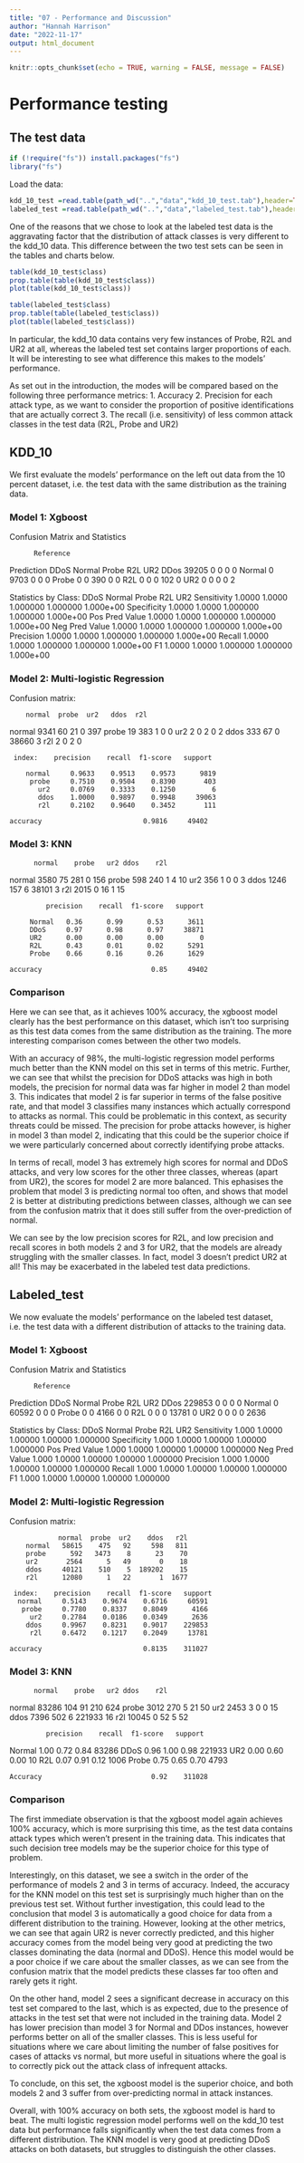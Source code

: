 ```yaml
---
title: "07 - Performance and Discussion"
author: "Hannah Harrison"
date: "2022-11-17"
output: html_document
---
```


```r
knitr::opts_chunk$set(echo = TRUE, warning = FALSE, message = FALSE)
```

# Performance testing 

## The test data 

```r
if (!require("fs")) install.packages("fs")
library("fs")
```

Load the data:
```r
kdd_10_test =read.table(path_wd("..","data","kdd_10_test.tab"),header=TRUE)
labeled_test =read.table(path_wd("..","data","labeled_test.tab"),header=TRUE)
```

One of the reasons that we chose to look at the labeled test data is the aggravating factor that the distribution of attack classes is very different to the kdd_10 data. This difference between the two test sets can be seen in the tables and charts below. 

```r
table(kdd_10_test$class)
prop.table(table(kdd_10_test$class))
plot(table(kdd_10_test$class))

table(labeled_test$class)
prop.table(table(labeled_test$class))
plot(table(labeled_test$class))
```
In particular, the kdd_10 data contains very few instances of Probe, R2L and UR2 at all, whereas the labeled test set contains larger proportions of each. It will be interesting to see what difference this makes to the models' performance. 

As set out in the introduction, the modes will be compared based on the following three performance metrics:
1. Accuracy
2. Precision for each attack type, as we want to consider the proportion of positive identifications that are actually correct
3. The recall (i.e. sensitivity) of less common attack classes in the test data (R2L, Probe and UR2)





## KDD_10

We first evaluate the models' performance on the left out data from the 10 percent dataset, i.e. the test data with the same distribution as the training data. 

### Model 1: Xgboost

Confusion Matrix and Statistics

          Reference
Prediction  DDoS  Normal  Probe R2L   UR2
      DDos 39205     0     0     0     0
    Normal     0  9703     0     0     0
     Probe     0     0   390     0     0
       R2L     0     0     0   102     0
       UR2     0     0     0     0     2

Statistics by Class:
                       DDoS    Normal Probe    R2L      UR2
Sensitivity            1.0000   1.0000 1.000000 1.000000 1.000e+00
Specificity            1.0000   1.0000 1.000000 1.000000 1.000e+00
Pos Pred Value         1.0000   1.0000 1.000000 1.000000 1.000e+00
Neg Pred Value         1.0000   1.0000 1.000000 1.000000 1.000e+00
Precision              1.0000   1.0000 1.000000 1.000000 1.000e+00
Recall                 1.0000   1.0000 1.000000 1.000000 1.000e+00
F1                     1.0000   1.0000 1.000000 1.000000 1.000e+00


### Model 2: Multi-logistic Regression

Confusion matrix:

        normal  probe  ur2   ddos  r2l
normal    9341     60   21      0  397
probe       19    383    1      0    0
ur2          2      0    2      0    2
ddos       333     67    0  38660    3
r2l          2      0    2      0  

     index:    precision    recall  f1-score   support

        normal     0.9633    0.9513    0.9573      9819
         probe     0.7510    0.9504    0.8390       403
           ur2     0.0769    0.3333    0.1250         6
           ddos    1.0000    0.9897    0.9948     39063
           r2l     0.2102    0.9640    0.3452       111

    accuracy                         0.9816     49402

### Model 3: KNN
	      normal	probe	ur2	ddos	r2l
normal	3580	   75	  281	 0	 156
probe	  598	    240	   1	 4	  10
ur2	    356	     1	   0   0	   3
ddos	  1246	  157	   6	38101	 3
r2l	    2015	   0	  16	 1	  15

             precision    recall  f1-score   support

         Normal   0.36      0.99      0.53      3611
         DDoS     0.97      0.98      0.97     38871
         UR2      0.00      0.00      0.00         0
         R2L      0.43      0.01      0.02      5291
         Probe    0.66      0.16      0.26      1629

    accuracy                           0.85     49402

### Comparison

Here we can see that, as it achieves 100% accuracy, the xgboost model clearly has the best performance on this dataset, which isn't too surprising as this test data comes from the same distribution as the training. The more interesting comparison comes between the other two models. 

With an accuracy of 98%, the multi-logistic regression model performs much better than the KNN model on this set in terms of this metric. Further, we can see that whilst the precision for DDoS attacks was high in both models, the precision for normal data was far higher in model 2 than model 3. This indicates that model 2 is far superior in terms of the false positive rate, and that model 3 classifies many instances which actually correspond to attacks as normal. This could be problematic in this context, as security threats could be missed. The precision for probe attacks however, is higher in model 3 than model 2, indicating that this could be the superior choice if we were particularly concerned about correctly identifying probe attacks. 

In terms of recall, model 3 has extremely high scores for normal and DDoS attacks, and very low scores for the other three classes, whereas (apart from UR2), the scores for model 2 are more balanced. This ephasises the problem that model 3 is predicting normal too often, and shows that model 2 is better at distributing predictions between classes, although we can see from the confusion matrix that it does still suffer from the over-prediction of normal.

We can see by the low precision scores for R2L, and low precision and recall scores in both models 2 and 3 for UR2, that the models are already struggling with the smaller classes. In fact, model 3 doesn't predict UR2 at all! This may be exacerbated in the labeled test data predictions. 


## Labeled_test

We now evaluate the models' performance on the labeled test dataset, i.e. the test data with a different distribution of attacks to the training data. 

### Model 1: Xgboost

Confusion Matrix and Statistics

          Reference
Prediction  DDoS  Normal  Probe R2L   UR2
      DDos 229853      0      0      0      0
    Normal      0  60592      0      0      0
     Probe      0      0   4166      0      0
       R2L      0      0      0  13781      0
       UR2      0      0      0      0   2636

Statistics by Class:
                       DDoS    Normal Probe    R2L      UR2
Sensitivity             1.000   1.0000  1.00000  1.00000 1.000000
Specificity             1.000   1.0000  1.00000  1.00000 1.000000
Pos Pred Value          1.000   1.0000  1.00000  1.00000 1.000000
Neg Pred Value          1.000   1.0000  1.00000  1.00000 1.000000
Precision               1.000   1.0000  1.00000  1.00000 1.000000
Recall                  1.000   1.0000  1.00000  1.00000 1.000000
F1                      1.000   1.0000  1.00000  1.00000 1.000000


### Model 2: Multi-logistic Regression

Confusion matrix:

                normal  probe  ur2    ddos   r2l
        normal   58615    475   92     598   811
        probe      592   3473    8      23    70
        ur2       2564      5   49       0    18
        ddos     40121    510    5  189202    15
        r2l      12080      1   22       1  1677

     index:    precision    recall  f1-score   support
      normal     0.5143    0.9674    0.6716     60591
       probe     0.7780    0.8337    0.8049      4166
         ur2     0.2784    0.0186    0.0349      2636
        ddos     0.9967    0.8231    0.9017    229853
         r2l     0.6472    0.1217    0.2049     13781

    accuracy                         0.8135    311027


### Model 3: KNN
    
	      normal	probe	ur2	ddos	r2l
normal	83286	  104	  91	210	  624
probe	  3012	  270	  5	  21	  50
ur2	    2453	   3	  0	   0	  15
ddos	  7396	  502	  6	221933	16
r2l	    10045	   0	 52	   5	  52

             precision    recall  f1-score   support

   Normal       1.00      0.72      0.84     83286
     DDoS       0.96      1.00      0.98    221933
      UR2       0.00      0.60      0.00        10
      R2L       0.07      0.91      0.12      1006
    Probe       0.75      0.65      0.70      4793

    Accuracy                           0.92    311028

### Comparison

The first immediate observation is that the xgboost model again achieves 100% accuracy, which is more surprising this time, as the test data contains attack types which weren't present in the training data. This indicates that such decision tree models may be the superior choice for this type of problem.

Interestingly, on this dataset, we see a switch in the order of the performance of models 2 and 3 in terms of accuracy. Indeed, the accuracy for the KNN model on this test set is surprisingly much higher than on the previous test set. Without further investigation, this could lead to the conclusion that model 3 is automatically a good choice for data from a different distribution to the training. However, looking at the other metrics, we can see that again UR2 is never correctly predicted, and this higher accuracy comes from the model being very good at predicting the two classes dominating the data (normal and DDoS). Hence this model would be a poor choice if we care about the smaller classes, as we can see from the confusion matrix that the model predicts these classes far too often and rarely gets it right. 

On the other hand, model 2 sees a significant decrease in accuracy on this test set compared to the last, which is as expected, due to the presence of attacks in the test set that were not included in the training data. Model 2 has lower precision than model 3 for Normal and DDos instances, however performs better on all of the smaller classes. This is less useful for situations where we care about limiting the number of false positives for cases of attacks vs normal, but more useful in situations where the goal is to correctly pick out the attack class of infrequent attacks. 

To conclude, on this set, the xgboost model is the superior choice, and both models 2 and 3 suffer from over-predicting normal in attack instances.

Overall, with 100% accuracy on both sets, the xgboost model is hard to beat. The multi logistic regression model performs well on the kdd_10 test data but performance falls significantly when the test data comes from a different distribution. The KNN model is very good at predicting DDoS attacks on both datasets, but struggles to distinguish the other classes.


